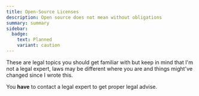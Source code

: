```yaml
---
title: Open-Source Licenses
description: Open source does not mean without obligations
summary: summary
sidebar:
  badge:
    text: Planned
    variant: caution
---
```



<SimonSays title="I am not a legal expert and this is not legal advise">
These are legal topics you should get familiar with but keep in mind that I'm not a legal expert, laws may be different where you are and things might've changed since I wrote this.

You **have** to contact a legal expert to get proper legal advise.
</SimonSays>
